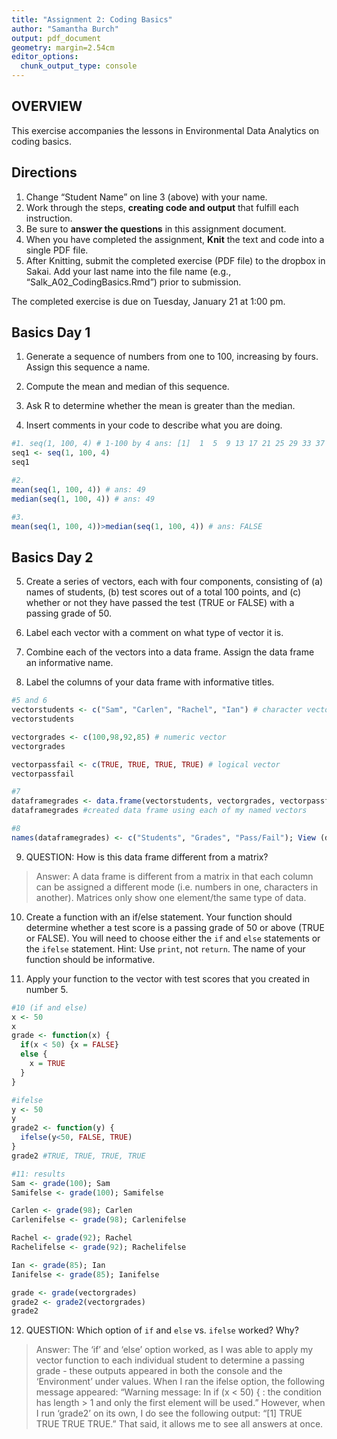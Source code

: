 ```yaml
---
title: "Assignment 2: Coding Basics"
author: "Samantha Burch"
output: pdf_document
geometry: margin=2.54cm
editor_options: 
  chunk_output_type: console
---
```


## OVERVIEW

This exercise accompanies the lessons in Environmental Data Analytics on coding basics. 

## Directions
1. Change "Student Name" on line 3 (above) with your name.
3. Work through the steps, **creating code and output** that fulfill each instruction.
4. Be sure to **answer the questions** in this assignment document.
6. When you have completed the assignment, **Knit** the text and code into a single PDF file.
8. After Knitting, submit the completed exercise (PDF file) to the dropbox in Sakai. Add your last name into the file name (e.g., "Salk_A02_CodingBasics.Rmd") prior to submission.

The completed exercise is due on Tuesday, January 21 at 1:00 pm.


## Basics Day 1

1. Generate a sequence of numbers from one to 100, increasing by fours. Assign this sequence a name. 

2. Compute the mean and median of this sequence. 

3. Ask R to determine whether the mean is greater than the median. 

4. Insert comments in your code to describe what you are doing.

```r
#1. seq(1, 100, 4) # 1-100 by 4 ans: [1]  1  5  9 13 17 21 25 29 33 37 41 45 49 53 57 61 65 69 73 77 81 85 89 93 97
seq1 <- seq(1, 100, 4)
seq1

#2. 
mean(seq(1, 100, 4)) # ans: 49
median(seq(1, 100, 4)) # ans: 49

#3. 
mean(seq(1, 100, 4))>median(seq(1, 100, 4)) # ans: FALSE
```

## Basics Day 2

5. Create a series of vectors, each with four components, consisting of (a) names of students, (b) test scores out of a total 100 points, and (c) whether or not they have passed the test (TRUE or FALSE) with a passing grade of 50.

6. Label each vector with a comment on what type of vector it is.

7. Combine each of the vectors into a data frame. Assign the data frame an informative name.

8. Label the columns of your data frame with informative titles.

```r
#5 and 6
vectorstudents <- c("Sam", "Carlen", "Rachel", "Ian") # character vector
vectorstudents

vectorgrades <- c(100,98,92,85) # numeric vector 
vectorgrades

vectorpassfail <- c(TRUE, TRUE, TRUE, TRUE) # logical vector
vectorpassfail

#7
dataframegrades <- data.frame(vectorstudents, vectorgrades, vectorpassfail)
dataframegrades #created data frame using each of my named vectors

#8
names(dataframegrades) <- c("Students", "Grades", "Pass/Fail"); View (dataframegrades)
```

9. QUESTION: How is this data frame different from a matrix?

> Answer: A data frame is different from a matrix in that each column can be assigned a different mode (i.e. numbers in one, characters in another). Matrices only show one element/the same type of data.

10. Create a function with an if/else statement. Your function should determine whether a test score is a passing grade of 50 or above (TRUE or FALSE). You will need to choose either the `if` and `else` statements or the `ifelse` statement. Hint: Use `print`, not `return`. The name of your function should be informative.

11. Apply your function to the vector with test scores that you created in number 5. 

```r
#10 (if and else)
x <- 50
x
grade <- function(x) {
  if(x < 50) {x = FALSE}
  else {
    x = TRUE
  }
}

#ifelse
y <- 50
y
grade2 <- function(y) {
  ifelse(y<50, FALSE, TRUE)
}
grade2 #TRUE, TRUE, TRUE, TRUE

#11: results
Sam <- grade(100); Sam
Samifelse <- grade(100); Samifelse

Carlen <- grade(98); Carlen
Carlenifelse <- grade(98); Carlenifelse

Rachel <- grade(92); Rachel
Rachelifelse <- grade(92); Rachelifelse

Ian <- grade(85); Ian
Ianifelse <- grade(85); Ianifelse

grade <- grade(vectorgrades)
grade2 <- grade2(vectorgrades)
grade2
```

12. QUESTION: Which option of `if` and `else` vs. `ifelse` worked? Why?

> Answer:  The 'if' and 'else' option worked, as I was able to apply my vector function to each individual student to determine a passing grade - these outputs appeared in both the console and the 'Environment' under values. When I ran the ifelse option, the following message appeared: "Warning message: In if (x < 50) { : the condition has length > 1 and only the first element will be used." However, when I run 'grade2' on its own, I do see the following output: "[1] TRUE TRUE TRUE TRUE." That said, it allows me to see all answers at once.
